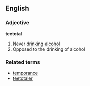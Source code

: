 ==English==
===Adjective===
'''teetotal'''
#Never [[drink]]ing [[alcohol]] 
#Opposed to the drinking of alcohol

===Related terms===
*[[temporance]]
*[[teetotaler]]